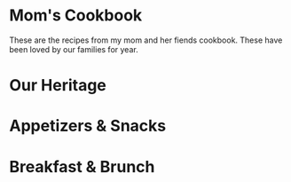 

# Mom's Cookbook
These are the recipes from my mom and her fiends cookbook. These have been loved by our families for year.
# Our Heritage

<GreatGrandmaOlsonKringla/>
<CookBookDivider/>

# Appetizers & Snacks

<CookBookDivider/>

<CarrieGarbageDip/>
<CookBookDivider/>
<ChiliConQuesa/>
<CookBookDivider/>
<BostwickTacoDip/>
<CookBookDivider/>
<HotSpinichAndArtichokeDip/>
<CookBookDivider/>
<KatieHotArtichokeDip/>
<CookBookDivider/>
<SimpleGranola/>
<CookBookDivider/>
<TortillaRollups/>
<CookBookDivider/>
<OysterSnackCrackers/>
<CookBookDivider/>
<CarmelCorn/>
<CookBookDivider/>
<HeathersDeviledEggs/>

<CookBookDivider/>

# Breakfast & Brunch

<CookBookDivider/>
<BreakfastInAMuffin/>
<CookBookDivider/>
<AuntBonnieBreakfastRolls/>
<CookBookDivider/>
<CoffeeCakeForACrowd/>
<CookBookDivider/>
<RefrigeratorBranMuffins/>
<CookBookDivider/>
<FruitSlush/>
<CookBookDivider/>
<BreakfastPizza/>
<CookBookDivider/>
